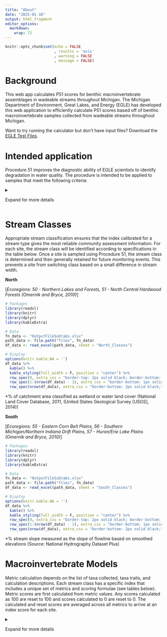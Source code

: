 ```yaml
---
title: "About"
date: "2025-01-10"
output: html_fragment
editor_options: 
  markdown: 
    wrap: 72
---
```


```r
knitr::opts_chunk$set(echo = FALSE
                      , results = 'asis'
                      , warning = FALSE
                      , message = FALSE)
```

# Background

This web app calculates P51 scores for benthic macroinvertebrate
assemblages in wadeable streams throughout Michigan. The Michigan
Department of Environment, Great Lakes, and Energy (EGLE) has developed
this web application to efficiently calculate P51 scores based off of
benthic macroinvertebrate samples collected from wadeable streams
throughout Michigan.

Want to try running the calculator but don't have input files? Download
the
<a href="https://github.com/Blocktt/ShinyAppDocuments/tree/main/MIEGLEtools/Example_Files/" target="_blank">EGLE
Test Files</a>.

# Intended application

Procedure 51 improves the diagnostic ability of EGLE scientists to
identify degradation in water quality. The procedure is intended to be
applied to samples that meet the following criteria:

<details>

<summary class="custom-summary">

Expand for more details

</summary>

-   **Geographic area**: Wadeable streams in Michigan.

-   **Collection gear and method**: Triangular dip net with 1mm mesh or
    hand pick.

-   **Collection habitat**: All available habitats (both high and
    low-velocity areas) with consideration given to proportional
    occurrence.

-   **Index period**: June - September.

-   **Sampling effort**: Approximately 15-30 minutes of sampling time by
    two trained biologists.

-   **Taxonomic resolution**: Macroinvertebrates identified to family or
    higher.

-   **Subsampling**: A composite sample is subsampled in the field to
    obtain 300 +/- 60 organisms for identification and enumeration.

</details>

# Stream Classes

Appropriate stream classification ensures that the index calibrated for
a stream type gives the most reliable community assessment information.
For each site, the stream class will be identified according to
specifications in the table below. Once a site is sampled using
Procedure 51, the stream class is determined and then generally retained
for future monitoring events. This prevents a site from switching class
based on a small difference in stream width.

**North**

[*Ecoregions: 50 - Northern Lakes and Forests, 51 - North Central
Hardwood Forests (Omernik and Bryce, 2010)*]

```r
# Packages
library(readxl)
library(knitr)
library(dplyr)
library(kableExtra)

# Data
fn_data <- "OutputFileSubtabs.xlsx"
path_data <- file.path("files", fn_data)
df_data <- read_excel(path_data, sheet = "North_Classes")

# Display
options(knitr.kable.NA = '')
df_data %>%
  kable() %>%
  kable_styling(full_width = F, position = "center") %>%
  row_spec(0, extra_css = "border-top: 2px solid black; border-bottom: 1px solid black;") %>%
  row_spec(1:(nrow(df_data) - 1), extra_css = "border-bottom: 1px solid black;") %>%
  row_spec(nrow(df_data), extra_css = "border-bottom: 2px solid black;")
```

\*% of catchment area classified as wetland or water land cover
(National Land Cover Database, 2011, (United States Geological Survey
[USGS], 2014))

**South**

[*Ecoregions: 55 - Eastern Corn Belt Plains, 56 - Southern
Michigan/Northern Indiana Drift Plains, 57 - Huron/Erie Lake Plains
(Omernik and Bryce, 2010)*]

```r
# Packages
library(readxl)
library(knitr)
library(dplyr)
library(kableExtra)

# Data
fn_data <- "OutputFileSubtabs.xlsx"
path_data <- file.path("files", fn_data)
df_data <- read_excel(path_data, sheet = "South_Classes")

# Display
options(knitr.kable.NA = '')
df_data %>%
  kable() %>%
  kable_styling(full_width = F, position = "center") %>%
  row_spec(0, extra_css = "border-top: 2px solid black; border-bottom: 1px solid black;") %>%
  row_spec(1:(nrow(df_data) - 1), extra_css = "border-bottom: 1px solid black;") %>%
  row_spec(nrow(df_data), extra_css = "border-bottom: 2px solid black;")
```

\*% stream slope measured as the slope of flowline based on smoothed
elevations (Source: National Hydrography Dataset Plus)

# Macroinvertebrate Models

Metric calculation depends on the list of taxa collected, taxa traits,
and calculation descriptions. Each stream class has a specific index
that includes a unique set of metrics and scoring formulae (see tables
below). Metric scores are first calculated from metric values. Any
scores calculated as 100 are reset to 100 and scores calculated to 0 are
reset to 0. The calculated and reset scores are averaged across all
metrics to arrive at an index score for each site.

<details>

<summary class="custom-summary">

Expand for more details

</summary>

## Very Narrow Stream Class

<details>

<summary class="custom-summary">

Expand for more details

</summary>

```r
# Packages
library(readxl)
library(knitr)
library(dplyr)
library(kableExtra)

# Data
fn_data <- "OutputFileSubtabs.xlsx"
path_data <- file.path("files", fn_data)
df_data <- read_excel(path_data, sheet = "FileBuild_About")
df_data_trim <- df_data %>% 
  filter(`Stream Class` == "VeryNarrow") %>% 
  select(-c(`Stream Class`))

# Display
options(knitr.kable.NA = '')
df_data_trim %>%
  kable() %>%
  kable_styling(full_width = F, position = "center") %>%
  row_spec(0, extra_css = "border-top: 2px solid black; border-bottom: 1px solid black;") %>%
  row_spec(1:(nrow(df_data_trim) - 1), extra_css = "border-bottom: 1px solid black;") %>%
  row_spec(nrow(df_data_trim), extra_css = "border-bottom: 2px solid black;")
```

</details>

## Narrow Stream Class

<details>

<summary class="custom-summary">

Expand for more details

</summary>

```r
# Packages
library(readxl)
library(knitr)
library(dplyr)
library(kableExtra)

# Data
fn_data <- "OutputFileSubtabs.xlsx"
path_data <- file.path("files", fn_data)
df_data <- read_excel(path_data, sheet = "FileBuild_About")
df_data_trim <- df_data %>% 
  filter(`Stream Class` == "Narrow") %>% 
  select(-c(`Stream Class`))

# Display
options(knitr.kable.NA = '')
df_data_trim %>%
  kable() %>%
  kable_styling(full_width = F, position = "center") %>%
  row_spec(0, extra_css = "border-top: 2px solid black; border-bottom: 1px solid black;") %>%
  row_spec(1:(nrow(df_data_trim) - 1), extra_css = "border-bottom: 1px solid black;") %>%
  row_spec(nrow(df_data_trim), extra_css = "border-bottom: 2px solid black;")
```

</details>

## Mid-Size Dry Stream Class

<details>

<summary class="custom-summary">

Expand for more details

</summary>

```r
# Packages
library(readxl)
library(knitr)
library(dplyr)
library(kableExtra)

# Data
fn_data <- "OutputFileSubtabs.xlsx"
path_data <- file.path("files", fn_data)
df_data <- read_excel(path_data, sheet = "FileBuild_About")
df_data_trim <- df_data %>% 
  filter(`Stream Class` == "MidSizeDry") %>% 
  select(-c(`Stream Class`))

# Display
options(knitr.kable.NA = '')
df_data_trim %>%
  kable() %>%
  kable_styling(full_width = F, position = "center") %>%
  row_spec(0, extra_css = "border-top: 2px solid black; border-bottom: 1px solid black;") %>%
  row_spec(1:(nrow(df_data_trim) - 1), extra_css = "border-bottom: 1px solid black;") %>%
  row_spec(nrow(df_data_trim), extra_css = "border-bottom: 2px solid black;")
```

</details>

## Wide or Mid-Size Wet Stream Class

<details>

<summary class="custom-summary">

Expand for more details

</summary>

```r
# Packages
library(readxl)
library(knitr)
library(dplyr)
library(kableExtra)

# Data
fn_data <- "OutputFileSubtabs.xlsx"
path_data <- file.path("files", fn_data)
df_data <- read_excel(path_data, sheet = "FileBuild_About")
df_data_trim <- df_data %>% 
  filter(`Stream Class` == "WideOrMidSizeWet") %>% 
  select(-c(`Stream Class`))

# Display
options(knitr.kable.NA = '')
df_data_trim %>%
  kable() %>%
  kable_styling(full_width = F, position = "center") %>%
  row_spec(0, extra_css = "border-top: 2px solid black; border-bottom: 1px solid black;") %>%
  row_spec(1:(nrow(df_data_trim) - 1), extra_css = "border-bottom: 1px solid black;") %>%
  row_spec(nrow(df_data_trim), extra_css = "border-bottom: 2px solid black;")
```

</details>

## West Flat Stream Class

<details>

<summary class="custom-summary">

Expand for more details

</summary>

```r
# Packages
library(readxl)
library(knitr)
library(dplyr)
library(kableExtra)

# Data
fn_data <- "OutputFileSubtabs.xlsx"
path_data <- file.path("files", fn_data)
df_data <- read_excel(path_data, sheet = "FileBuild_About")
df_data_trim <- df_data %>% 
  filter(`Stream Class` == "WestFlat") %>% 
  select(-c(`Stream Class`))

# Display
options(knitr.kable.NA = '')
df_data_trim %>%
  kable() %>%
  kable_styling(full_width = F, position = "center") %>%
  row_spec(0, extra_css = "border-top: 2px solid black; border-bottom: 1px solid black;") %>%
  row_spec(1:(nrow(df_data_trim) - 1), extra_css = "border-bottom: 1px solid black;") %>%
  row_spec(nrow(df_data_trim), extra_css = "border-bottom: 2px solid black;")
```

</details>

## West Steep Stream Class

<details>

<summary class="custom-summary">

Expand for more details

</summary>

```r
# Packages
library(readxl)
library(knitr)
library(dplyr)
library(kableExtra)

# Data
fn_data <- "OutputFileSubtabs.xlsx"
path_data <- file.path("files", fn_data)
df_data <- read_excel(path_data, sheet = "FileBuild_About")
df_data_trim <- df_data %>% 
  filter(`Stream Class` == "WestSteep") %>% 
  select(-c(`Stream Class`))

# Display
options(knitr.kable.NA = '')
df_data_trim %>%
  kable() %>%
  kable_styling(full_width = F, position = "center") %>%
  row_spec(0, extra_css = "border-top: 2px solid black; border-bottom: 1px solid black;") %>%
  row_spec(1:(nrow(df_data_trim) - 1), extra_css = "border-bottom: 1px solid black;") %>%
  row_spec(nrow(df_data_trim), extra_css = "border-bottom: 2px solid black;")
```

</details>

## East Stream Class

<details>

<summary class="custom-summary">

Expand for more details

</summary>

```r
# Packages
library(readxl)
library(knitr)
library(dplyr)
library(kableExtra)

# Data
fn_data <- "OutputFileSubtabs.xlsx"
path_data <- file.path("files", fn_data)
df_data <- read_excel(path_data, sheet = "FileBuild_About")
df_data_trim <- df_data %>% 
  filter(`Stream Class` == "East") %>% 
  select(-c(`Stream Class`))

# Display
options(knitr.kable.NA = '')
df_data_trim %>%
  kable() %>%
  kable_styling(full_width = F, position = "center") %>%
  row_spec(0, extra_css = "border-top: 2px solid black; border-bottom: 1px solid black;") %>%
  row_spec(1:(nrow(df_data_trim) - 1), extra_css = "border-bottom: 1px solid black;") %>%
  row_spec(nrow(df_data_trim), extra_css = "border-bottom: 2px solid black;")
```

</details>

# Interpretation

Procedure 51 uses a least-impacted reference site approach to set
macroinvertebrate community expectations for each stream class. If a P51
score for a community deviates from what is expected based on the
distribution of scores at least-impacted reference sites, that community
is considered to be “Not Meeting Expectations”. “Not Meeting
Expectations” is an indicator that water quality, stream habitat, or
other conditions are impacting the community. If a P51 score for a
community is within the distribution of scores that are expected based
on least-impacted reference sites, that community is considered to be
“Meeting Expectations”. For more details on how thresholds between
“Meeting Expectations” and “Not Meeting Expectations” were chosen, as
well as assumptions that went into the process see
<a href="https://www.michigan.gov/egle/-/media/Project/Websites/egle/Documents/Programs/WRD/GLWARM/Procedure-51-Scoring.pdf?" target="_blank">P51
Macroinvertebrate Scoring and Interpretation</a>. 

```r
# Packages
library(readxl)
library(knitr)
library(kableExtra)

# Data
fn_data <- "OutputFileSubtabs.xlsx"
path_data <- file.path("files", fn_data)
df_data <- read_excel(path_data, sheet = "FileBuild_About2")

# Display
options(knitr.kable.NA = '')
df_data %>%
  kable() %>%
  kable_styling(full_width = F, position = "center") %>%
  row_spec(0, extra_css = "border-top: 2px solid black; border-bottom: 1px solid black;") %>%
  row_spec(1:(nrow(df_data) - 1), extra_css = "border-bottom: 1px solid black;") %>%
  row_spec(nrow(df_data), extra_css = "border-bottom: 2px solid black;")
```

# Funding and acknowledgments

Section 106 funding allocated to EGLE by the USEPA funded the
development of this app.
